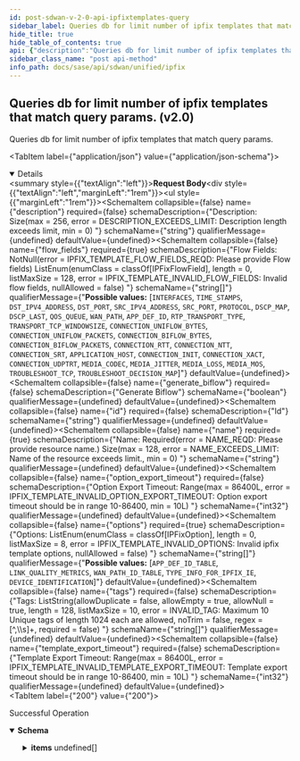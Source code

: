 ```yaml
---
id: post-sdwan-v-2-0-api-ipfixtemplates-query
sidebar_label: Queries db for limit number of ipfix templates that match query params. (v2.0)
hide_title: true
hide_table_of_contents: true
api: {"description":"Queries db for limit number of ipfix templates that match query params.","operationId":"post-sdwan-v2.0-api-ipfixtemplates-query","requestBody":{"content":{"application/json":{"schema":{"properties":{"description":{"description":"Description: Size(max = 256, error = DESCRIPTION_EXCEEDS_LIMIT: Description length exceeds limit, min = 0) ","type":"string"},"flow_fields":{"description":"Flow Fields: NotNull(error = IPFIX_TEMPLATE_FLOW_FIELDS_REQD: Please provide Flow fields) ListEnum(enumClass = classOf[IPFixFlowField], length = 0, listMaxSize = 128, error = IPFIX_TEMPLATE_INVALID_FLOW_FIELDS: Invalid flow fields, nullAllowed = false) ","items":{"description":"Flow Fields","enum":["INTERFACES","TIME_STAMPS","DST_IPV4_ADDRESS","DST_PORT","SRC_IPV4_ADDRESS","SRC_PORT","PROTOCOL","DSCP_MAP","DSCP_LAST","QOS_QUEUE","WAN_PATH","APP_DEF_ID","RTP_TRANSPORT_TYPE","TRANSPORT_TCP_WINDOWSIZE","CONNECTION_UNIFLOW_BYTES","CONNECTION_UNIFLOW_PACKETS","CONNECTION_BIFLOW_BYTES","CONNECTION_BIFLOW_PACKETS","CONNECTION_RTT","CONNECTION_NTT","CONNECTION_SRT","APPLICATION_HOST","CONNECTION_INIT","CONNECTION_XACT","CONNECTION_UDPTRT","MEDIA_CODEC","MEDIA_JITTER","MEDIA_LOSS","MEDIA_MOS","TROUBLESHOOT_TCP","TROUBLESHOOT_DECISION_MAP"],"type":"string"},"type":"array"},"generate_biflow":{"description":"Generate Biflow","type":"boolean"},"id":{"description":"Id","type":"string"},"name":{"description":"Name: Required(error = NAME_REQD: Please provide resource name.) Size(max = 128, error = NAME_EXCEEDS_LIMIT: Name of the resource exceeds limit., min = 0) ","type":"string"},"option_export_timeout":{"description":"Option Export Timeout: Range(max = 86400L, error = IPFIX_TEMPLATE_INVALID_OPTION_EXPORT_TIMEOUT: Option export timeout should be in range 10-86400, min = 10L) ","format":"int32","type":"integer"},"options":{"description":"Options: ListEnum(enumClass = classOf[IPFixOption], length = 0, listMaxSize = 8, error = IPFIX_TEMPLATE_INVALID_OPTIONS: Invalid ipfix template options, nullAllowed = false) ","items":{"description":"Options","enum":["APP_DEF_ID_TABLE","LINK_QUALITY_METRICS","WAN_PATH_ID_TABLE","TYPE_INFO_FOR_IPFIX_IE","DEVICE_IDENTIFICATION"],"type":"string"},"type":"array"},"tags":{"description":"Tags: ListString(allowDuplicate = false, allowEmpty = true, allowNull = true, length = 128, listMaxSize = 10, error = INVALID_TAG: Maximum 10 Unique tags of length 1024 each are allowed, noTrim = false, regex = [^,\\\\s]+, required = false) ","items":{"description":"Tags","type":"string"},"type":"array"},"template_export_timeout":{"description":"Template Export Timeout: Range(max = 86400L, error = IPFIX_TEMPLATE_INVALID_TEMPLATE_EXPORT_TIMEOUT: Template export timeout should be in range 10-86400, min = 10L) ","format":"int32","type":"integer"}},"required":["options","flow_fields","name"]}}}},"responses":{"200":{"content":{"application/json":{"schema":{"allOf":[{"properties":{"count":{"format":"int32","type":"integer"},"deleted_count":{"format":"int64","type":"integer"},"deleted_ids":{"items":{"type":"string"},"type":"array"},"id":{"type":"string"},"next_query":{"type":"object"},"total_count":{"format":"int64","type":"integer"}},"type":"object"},{"properties":{"items":{"items":{"properties":{"id":{"description":"Id","type":"string"},"ipv4_prefixes":{"description":"Ipv4 Prefixes: ListIPAddress(bcast = DENY, listMaxSize = 0, error = INVALID_IPV4_PREFIX: Invalid IPv4 Prefix., required = false, type = APP_GATEWAYCIDR) ","items":{"description":"Ipv4 Prefixes","type":"string"},"type":"array"},"prefix_id":{"description":"Prefix Id","type":"string"},"tags":{"description":"Tags: ListString(allowDuplicate = false, allowEmpty = true, allowNull = true, length = 128, listMaxSize = 10, error = INVALID_TAG: Maximum 10 Unique tags of length 1024 each are allowed, noTrim = false, regex = [^,\\\\s]+, required = false) ","items":{"description":"Tags","type":"string"},"type":"array"}}},"type":"array"}},"type":"object"}]}}},"description":"Successful Operation"}},"tags":["IPFIX"],"method":"post","path":"/sdwan/v2.0/api/ipfixtemplates/query","jsonRequestBodyExample":{"description":"string","flow_fields":["INTERFACES"],"generate_biflow":true,"id":"string","name":"string","option_export_timeout":0,"options":["APP_DEF_ID_TABLE"],"tags":["string"],"template_export_timeout":0},"info":{"contact":{},"description":"List of APIs used to manage the IPFIX services.","title":"IPFIX","version":"Latest"},"postman":{"name":"Queries db for limit number of ipfix templates that match query params. (v2.0)","description":{"content":"Queries db for limit number of ipfix templates that match query params.","type":"text/plain"},"url":{"path":["sdwan","v2.0","api","ipfixtemplates","query"],"host":["{{baseUrl}}"],"query":[],"variable":[]},"header":[{"key":"Content-Type","value":"application/json"},{"key":"Accept","value":"application/json"}],"method":"POST","body":{"mode":"raw","raw":"\"\"","options":{"raw":{"language":"json"}}}}}
sidebar_class_name: "post api-method"
info_path: docs/sase/api/sdwan/unified/ipfix
---
```



## Queries db for limit number of ipfix templates that match query params. (v2.0)



Queries db for limit number of ipfix templates that match query params.

<MimeTabs><TabItem label={"application/json"} value={"application/json-schema"}><details style={{}} data-collapsed={false} open={true}><summary style={{"textAlign":"left"}}><strong>Request Body</strong></summary><div style={{"textAlign":"left","marginLeft":"1rem"}}></div><ul style={{"marginLeft":"1rem"}}><SchemaItem collapsible={false} name={"description"} required={false} schemaDescription={"Description: Size(max = 256, error = DESCRIPTION_EXCEEDS_LIMIT: Description length exceeds limit, min = 0) "} schemaName={"string"} qualifierMessage={undefined} defaultValue={undefined}></SchemaItem><SchemaItem collapsible={false} name={"flow_fields"} required={true} schemaDescription={"Flow Fields: NotNull(error = IPFIX_TEMPLATE_FLOW_FIELDS_REQD: Please provide Flow fields) ListEnum(enumClass = classOf[IPFixFlowField], length = 0, listMaxSize = 128, error = IPFIX_TEMPLATE_INVALID_FLOW_FIELDS: Invalid flow fields, nullAllowed = false) "} schemaName={"string[]"} qualifierMessage={"**Possible values:** [`INTERFACES`, `TIME_STAMPS`, `DST_IPV4_ADDRESS`, `DST_PORT`, `SRC_IPV4_ADDRESS`, `SRC_PORT`, `PROTOCOL`, `DSCP_MAP`, `DSCP_LAST`, `QOS_QUEUE`, `WAN_PATH`, `APP_DEF_ID`, `RTP_TRANSPORT_TYPE`, `TRANSPORT_TCP_WINDOWSIZE`, `CONNECTION_UNIFLOW_BYTES`, `CONNECTION_UNIFLOW_PACKETS`, `CONNECTION_BIFLOW_BYTES`, `CONNECTION_BIFLOW_PACKETS`, `CONNECTION_RTT`, `CONNECTION_NTT`, `CONNECTION_SRT`, `APPLICATION_HOST`, `CONNECTION_INIT`, `CONNECTION_XACT`, `CONNECTION_UDPTRT`, `MEDIA_CODEC`, `MEDIA_JITTER`, `MEDIA_LOSS`, `MEDIA_MOS`, `TROUBLESHOOT_TCP`, `TROUBLESHOOT_DECISION_MAP`]"} defaultValue={undefined}></SchemaItem><SchemaItem collapsible={false} name={"generate_biflow"} required={false} schemaDescription={"Generate Biflow"} schemaName={"boolean"} qualifierMessage={undefined} defaultValue={undefined}></SchemaItem><SchemaItem collapsible={false} name={"id"} required={false} schemaDescription={"Id"} schemaName={"string"} qualifierMessage={undefined} defaultValue={undefined}></SchemaItem><SchemaItem collapsible={false} name={"name"} required={true} schemaDescription={"Name: Required(error = NAME_REQD: Please provide resource name.) Size(max = 128, error = NAME_EXCEEDS_LIMIT: Name of the resource exceeds limit., min = 0) "} schemaName={"string"} qualifierMessage={undefined} defaultValue={undefined}></SchemaItem><SchemaItem collapsible={false} name={"option_export_timeout"} required={false} schemaDescription={"Option Export Timeout: Range(max = 86400L, error = IPFIX_TEMPLATE_INVALID_OPTION_EXPORT_TIMEOUT: Option export timeout should be in range 10-86400, min = 10L) "} schemaName={"int32"} qualifierMessage={undefined} defaultValue={undefined}></SchemaItem><SchemaItem collapsible={false} name={"options"} required={true} schemaDescription={"Options: ListEnum(enumClass = classOf[IPFixOption], length = 0, listMaxSize = 8, error = IPFIX_TEMPLATE_INVALID_OPTIONS: Invalid ipfix template options, nullAllowed = false) "} schemaName={"string[]"} qualifierMessage={"**Possible values:** [`APP_DEF_ID_TABLE`, `LINK_QUALITY_METRICS`, `WAN_PATH_ID_TABLE`, `TYPE_INFO_FOR_IPFIX_IE`, `DEVICE_IDENTIFICATION`]"} defaultValue={undefined}></SchemaItem><SchemaItem collapsible={false} name={"tags"} required={false} schemaDescription={"Tags: ListString(allowDuplicate = false, allowEmpty = true, allowNull = true, length = 128, listMaxSize = 10, error = INVALID_TAG: Maximum 10 Unique tags of length 1024 each are allowed, noTrim = false, regex = [^,\\\\s]+, required = false) "} schemaName={"string[]"} qualifierMessage={undefined} defaultValue={undefined}></SchemaItem><SchemaItem collapsible={false} name={"template_export_timeout"} required={false} schemaDescription={"Template Export Timeout: Range(max = 86400L, error = IPFIX_TEMPLATE_INVALID_TEMPLATE_EXPORT_TIMEOUT: Template export timeout should be in range 10-86400, min = 10L) "} schemaName={"int32"} qualifierMessage={undefined} defaultValue={undefined}></SchemaItem></ul></details></TabItem></MimeTabs><div><ApiTabs><TabItem label={"200"} value={"200"}><div>

Successful Operation

</div><div><MimeTabs groupId={"mime-type"}><TabItem label={"application/json"} value={"application/json"}><SchemaTabs groupId={"schema-tabs"}><TabItem label={"Schema"} value={"Schema"}><details style={{}} data-collapsed={false} open={true}><summary style={{"textAlign":"left"}}><strong>Schema</strong></summary><div style={{"textAlign":"left","marginLeft":"1rem"}}></div><ul style={{"marginLeft":"1rem"}}><SchemaItem collapsible={false} name={"count"} required={false} schemaDescription={undefined} schemaName={"int32"} qualifierMessage={undefined} defaultValue={undefined}></SchemaItem><SchemaItem collapsible={false} name={"deleted_count"} required={false} schemaDescription={undefined} schemaName={"int64"} qualifierMessage={undefined} defaultValue={undefined}></SchemaItem><SchemaItem collapsible={false} name={"deleted_ids"} required={false} schemaDescription={undefined} schemaName={"string[]"} qualifierMessage={undefined} defaultValue={undefined}></SchemaItem><SchemaItem collapsible={false} name={"id"} required={false} schemaDescription={undefined} schemaName={"string"} qualifierMessage={undefined} defaultValue={undefined}></SchemaItem><SchemaItem collapsible={false} name={"next_query"} required={false} schemaDescription={undefined} schemaName={"object"} qualifierMessage={undefined} defaultValue={undefined}></SchemaItem><SchemaItem collapsible={false} name={"total_count"} required={false} schemaDescription={undefined} schemaName={"int64"} qualifierMessage={undefined} defaultValue={undefined}></SchemaItem><SchemaItem collapsible={true} className={"schemaItem"}><details style={{}}><summary style={{}}><strong>items</strong><span style={{"opacity":"0.6"}}> undefined[]</span></summary><div style={{"marginLeft":"1rem"}}><SchemaItem collapsible={false} name={"id"} required={false} schemaDescription={"Id"} schemaName={"string"} qualifierMessage={undefined} defaultValue={undefined}></SchemaItem><SchemaItem collapsible={false} name={"ipv4_prefixes"} required={false} schemaDescription={"Ipv4 Prefixes: ListIPAddress(bcast = DENY, listMaxSize = 0, error = INVALID_IPV4_PREFIX: Invalid IPv4 Prefix., required = false, type = APP_GATEWAYCIDR) "} schemaName={"string[]"} qualifierMessage={undefined} defaultValue={undefined}></SchemaItem><SchemaItem collapsible={false} name={"prefix_id"} required={false} schemaDescription={"Prefix Id"} schemaName={"string"} qualifierMessage={undefined} defaultValue={undefined}></SchemaItem><SchemaItem collapsible={false} name={"tags"} required={false} schemaDescription={"Tags: ListString(allowDuplicate = false, allowEmpty = true, allowNull = true, length = 128, listMaxSize = 10, error = INVALID_TAG: Maximum 10 Unique tags of length 1024 each are allowed, noTrim = false, regex = [^,\\\\s]+, required = false) "} schemaName={"string[]"} qualifierMessage={undefined} defaultValue={undefined}></SchemaItem></div></details></SchemaItem></ul></details></TabItem></SchemaTabs></TabItem></MimeTabs></div></TabItem></ApiTabs></div>
      